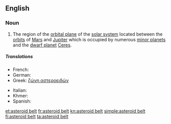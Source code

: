 ==English==
{{wikipedia}}

===Noun===
{{en-noun|head=[[asteroid]] [[belt]]}}

# {{astronomy}} The region of the [[orbital plane]] of the [[solar system]] located between the [[orbit]]s of [[Mars]] and [[Jupiter]] which is occupied by numerous [[minor planet]]s and the [[dwarf planet]] [[Ceres]].

=====Translations=====
{{trans-top|region of the solar system}}
* French: {{t-|fr|ceinture d'astéroïdes|f}}
* German: {{t-|de|Asteroidengürtel|m}}
* Greek: [[ζώνη αστεροειδών]] {{n}}
{{trans-mid}}
* Italian: {{t-|it|fascia degli asteroidi|f}}
* Khmer: {{t-|km|ខ្សែក្រវាត់តារាសណ្ឋាន|tr=khseh krovat dara son tharn|sc=Khmr}}
* Spanish: {{t-|es|cinturón de asteroides|m}}
{{trans-bottom}}

[[et:asteroid belt]]
[[fr:asteroid belt]]
[[kn:asteroid belt]]
[[simple:asteroid belt]]
[[fi:asteroid belt]]
[[ta:asteroid belt]]